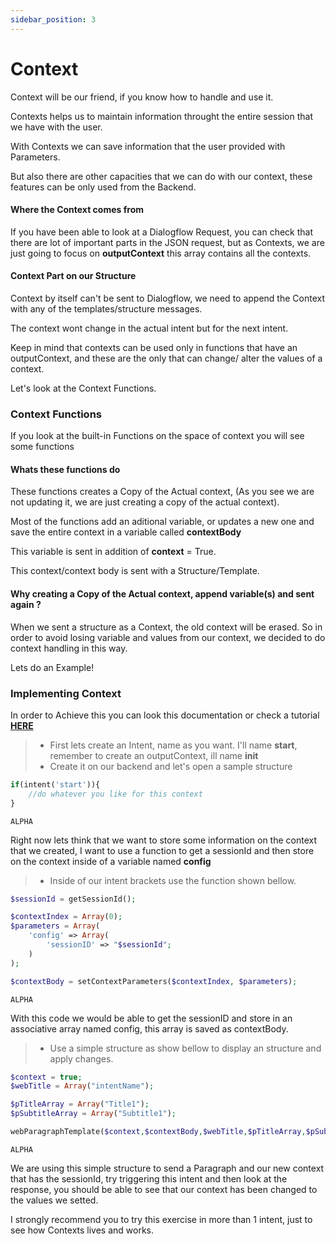 ```yaml
---
sidebar_position: 3
---
```


# Context


Context will be our friend, if you know how to handle and use it.

Contexts helps us to maintain information throught the entire session that we have with the user.

With Contexts we can save information that the user provided with Parameters.

But also there are other capacities that we can do with our context, these features can be only used from the Backend.

#### Where the Context comes from

If you have been able to look at a Dialogflow Request, you can check that there are lot of important parts in the JSON request, but as Contexts, we are just going to focus on **outputContext** this array contains all the contexts.

#### Context Part on our Structure

Context by itself can't be sent to Dialogflow, we need to append the Context with any of the templates/structure messages.

The context wont change in the actual intent but for the next intent.

Keep in mind that contexts can be used only in functions that have an outputContext, and these are the only that can change/ alter the values of a context.

Let's look at the Context Functions.

### Context Functions

If you look at the built-in Functions on the space of context you will see some functions

#### Whats these functions do

These functions creates a Copy of the Actual context, (As you see we are not updating it, we are just creating a copy of the actual context).

Most of the functions add an aditional variable, or updates a new one and save the entire context in a variable called **contextBody**

This variable is sent in addition of **context** = True.

This context/context body is sent with a Structure/Template.

#### Why creating a Copy of the Actual context, append variable(s) and sent again ?

When we sent a structure as a Context, the old context will be erased. So in order to avoid losing variable and values from our context, we decided to do context handling in this way.

Lets do an Example!

### Implementing Context

In order to Achieve this you can look this documentation or check a tutorial [**HERE**](https://google.com)

> - First lets create an Intent, name as you want. I'll name **start**, remember to create an outputContext, ill name **init**
> - Create it on our backend and let's open a sample structure

<Tabs>
<TabItem value="php" label="PHP">

```php
if(intent('start')){
    //do whatever you like for this context
}
```

</TabItem>
<TabItem value="nodejs" label="Node.js">

```nodejs
ALPHA
```

</TabItem>
</Tabs>

Right now lets think that we want to store some information on the context that we created, I want to use a function to get a sessionId and then store on the context inside of a variable named **config**

> - Inside of our intent brackets use the function shown bellow.

<Tabs>
<TabItem value="php" label="PHP">

```php
$sessionId = getSessionId();

$contextIndex = Array(0);
$parameters = Array(
    'config' => Array(
        'sessionID' => "$sessionId";
    )
);

$contextBody = setContextParameters($contextIndex, $parameters);
```

</TabItem>
<TabItem value="nodejs" label="Node.js">

```nodejs
ALPHA
```

</TabItem>
</Tabs>

With this code we would be able to get the sessionID and store in an associative array named config, this array is saved as contextBody.

> - Use a simple structure as show bellow to display an structure and apply changes.

<Tabs>
<TabItem value="php" label="PHP">

```php
$context = true;
$webTitle = Array("intentName");

$pTitleArray = Array("Title1");
$pSubtitleArray = Array("Subtitle1");

webParagraphTemplate($context,$contextBody,$webTitle,$pTitleArray,$pSubtitleArray);
```

</TabItem>
<TabItem value="nodejs" label="Node.js">

```nodejs
ALPHA
```

</TabItem>
</Tabs>

We are using this simple structure to send a Paragraph and our new context that has the sessionId, try triggering this intent and then look at the response, you should be able to see that our context has been changed to the values we setted.

I strongly recommend you to try this exercise in more than 1 intent, just to see how Contexts lives and works.
